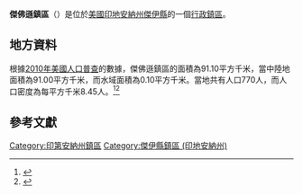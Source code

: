 {{noteTA
|G1=USState
|G2=地名
|G3=Unit
}}
{{Infobox settlement
|official_name            = 傑佛遜鎮區
|native_name = Jefferson Township
|settlement_type          = [[行政鎮區|行政鎮區]]
|image_skyline            = 
|imagesize                = 
|image_map                = Map highlighting Jefferson Township, Jay County, Indiana.svg
|mapsize                  = 250px
|pushpin_map  =USA Indiana
|pushpin_label = 傑佛遜鎮區
|pushpin_label_position   = top
|pushpin_map_caption      = 傑佛遜鎮區在印地安納州的位置
|subdivision_type         = [[世界政區索引|國家]]
|subdivision_type1        = [[美国州份|州份]]
|subdivision_type2        = [[印地安納州行政区划|縣]]
|subdivision_name         = [[美国|美国]]
|subdivision_name1        = [[印地安納州|印地安納州]]
|subdivision_name2        = [[傑伊縣_(印地安納州)|傑伊縣]]
|elevation_ft             = 991
|elevation_m              = 302
|timezone                 = [[北美东部時區|北美东部時區]]
|area_total_km2           = 91.10
|area_land_km2            = 91.00
|area_water_km2           = 0.10
|area_total_sq_mi         = 
|area_land_sq_mi          = 
|area_water_sq_mi         = 
|population_as_of         = [[2010年美國人口普查|2010]]
|population_footnotes     = 
|population_total         = 770
|population_density_km2   = auto
|population_density_sq_mi = auto
|utc_offset               = -5
|coordinates              = {{coord|40|21|00|N|85|04|31|W|type:city_region:US-AL_source:GNS-enwiki|display=inline,title}}
| coor_pinpoint           = 
| coordinates_footnotes   = 
|timezone_DST             = EDT
|utc_offset_DST           = -4
|postal_code_type         = [[美國郵區編號|郵區編號]]
|postal_code              = 
|area_code                = {{link-en|电话区号317|Area code 317|317}}
|blank_name = [[地名信息系统|GNIS ID]]
|blank_info = 453488
}}
'''傑佛遜鎮區'''（{{lang-en|Jefferson Township}}）是位於[[美國|美國]][[印地安納州|印地安納州]][[傑伊縣_(印地安納州)|傑伊縣]]的一個[[行政鎮區|行政鎮區]]。

== 地方資料 ==
根據[[2010年美國人口普查|2010年美國人口普查]]的數據，傑佛遜鎮區的面積為91.10平方千米，當中陸地面積為91.00平方千米，而水域面積為0.10平方千米。當地共有人口770人，而人口密度為每平方千米8.45人。<ref name="GR8">{{cite web|url=http://factfinder2.census.gov|publisher=[[美国人口调查局|美国人口调查局]]|accessdate=2011-05-14|title=American FactFinder|archive-date=2013-09-11|archive-url=https://web.archive.org/web/20130911234518/http://factfinder2.census.gov/|dead-url=no}}</ref><ref>{{cite web|url=https://www.citypopulation.de/en/usa/illinois/admin/|title=USA: Illinois (Counties and Townships) - City Population|accessdate=2020-07-27|archive-date=2020-04-22|archive-url=https://web.archive.org/web/20200422090607/https://www.citypopulation.de/en/usa/illinois/admin/|dead-url=no}}</ref>

== 參考文獻 ==
{{reflist}}

{{傑伊縣 (印地安納州)}}

{{DEFAULTSORT:Jefferson Township}}
[[Category:印第安納州鎮區|Category:印第安納州鎮區]]
[[Category:傑伊縣鎮區_(印地安納州)|Category:傑伊縣鎮區 (印地安納州)]]

{{Indiana-geo-stub}}
<nowiki></nowiki>